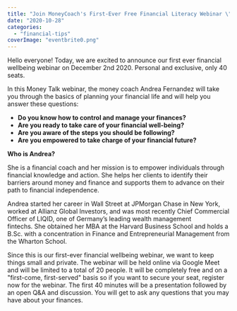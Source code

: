 ```yaml
---
title: "Join MoneyCoach's First-Ever Free Financial Literacy Webinar \"Money Talk\" With Andrea Fernandez"
date: "2020-10-28"
categories: 
  - "financial-tips"
coverImage: "eventbrite0.png"
---
```


Hello everyone! Today, we are excited to announce our first ever financial wellbeing webinar on December 2nd 2020. Personal and exclusive, only 40 seats.

In this Money Talk webinar, the money coach Andrea Fernandez will take you through the basics of planning your financial life and will help you answer these questions:

- **Do you know how to control and manage your finances?**
- **Are you ready to take care of your financial well-being?**
- **Are you aware of the steps you should be following?**
- **Are you empowered to take charge of your financial future?**

**Who is Andrea?**

She is a financial coach and her mission is to empower individuals through financial knowledge and action. She helps her clients to identify their barriers around money and finance and supports them to advance on their path to financial independence. 

Andrea started her career in Wall Street at JPMorgan Chase in New York, worked at Allianz Global Investors, and was most recently Chief Commercial Officer of LIQID, one of Germany’s leading wealth management fintechs. She obtained her MBA at the Harvard Business School and holds a B.Sc. with a concentration in Finance and Entrepreneurial Management from the Wharton School. 

Since this is our first-ever financial wellbeing webinar, we want to keep things small and private. The webinar will be held online via Google Meet and will be limited to a total of 20 people. It will be completely free and on a "first-come, first-served" basis so if you want to secure your seat, register now for the webinar. The first 40 minutes will be a presentation followed by an open Q&A and discussion. You will get to ask any questions that you may have about your finances.
